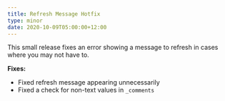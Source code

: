 ```yaml
---
title: Refresh Message Hotfix
type: minor
date: 2020-10-09T05:00:00+12:00
---
```


This small release fixes an error showing a message to refresh in cases where you may not have to.

**Fixes:**

* Fixed refresh message appearing unnecessarily
* Fixed a check for non-text values in `_comments`
